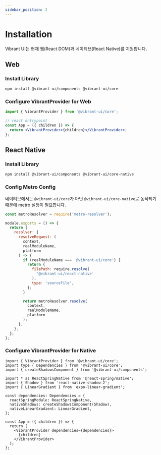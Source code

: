 ```yaml
---
sidebar_position: 2
---
```


# Installation

Vibrant UI는 현재 웹(React DOM)과 네이티브(React Native)를 지원합니다.

## Web

### Install Library

```bash npm2yarn
npm install @vibrant-ui/components @vibrant-ui/core
```

### Configure VibrantProvider for Web

```jsx title="App.tsx"
import { VibrantProvider } from '@vibrant-ui/core';

// react entrypoint
const App = ({ children }) => {
  return <VibrantProvider>{children}</VibrantProvider>;
};
```

## React Native

### Install Library

```bash npm2yarn
npm install @vibrant-ui/components @vibrant-ui/core-native
```

### Config Metro Config

네이티브에서는 `@vibrant-ui/core`가 아닌 `@vibrant-ui/core-native`로 동작되기 때문에
metro 설정이 필요합니다.

```js title="metro.config.js"
const metroResolver = require('metro-resolver');

module.exports = () => {
  return {
    resolver: {
      resolveRequest: (
        context,
        realModuleName,
        platform
      ) => {
        if (realModuleName === '@vibrant-ui/core') {
          return {
            filePath: require.resolve(
              '@vibrant-ui/react-native'
            ),
            type: 'sourceFile',
          };
        }

        return metroResolver.resolve(
          context,
          realModuleName,
          platform
        );
      },
    },
  };
};
```

### Configure VibrantProvider for Native

```tsx title="App.tsx"
import { VibrantProvider } from '@vibrant-ui/core';
import type { Dependencies } from '@vibrant-ui/core';
import { createShadowsComponent } from '@vibrant-ui/components';

import * as ReactSpringNative from '@react-spring/native';
import { Shadow } from 'react-native-shadow-2';
import { LinearGradient } from 'expo-linear-gradient';

const dependencies: Dependencies = {
  reactSpringModule: ReactSpringNative,
  nativeShadows: createShadowsComponent(Shadow),
  nativeLinearGradient: LinearGradient,
};

const App = ({ children }) => {
  return (
    <VibrantProvider dependencies={dependencies}>
      {children}
    </VibrantProvider>
  );
};
```
